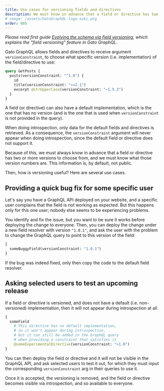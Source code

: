 ```yaml
---
title: Use cases for versioning fields and directives
description: We must know in advance that a field or directive has two or more versions to choose from, and we must know what those version numbers are. How should the GraphQL API inform the users?
# image: /assets/GatoGraphQL-logo-suki.png
order: 605
---
```


_Please read first guide [Evolving the schema via field versioning](/guides/deep/evolving-the-schema-via-field-versioning/), which explains the "field versioning" feature in Gato GraphQL_.

Gato GraphQL allows fields and directives to receive argument `versionConstraint`, to choose what specific version (i.e. implementation) of the field/directive to use:

```graphql
query GetPosts {
  posts(versionConstraint: "^1.0") {
    id
    title(versionConstraint: ">=2.1")
    excerpt @strUpperCase(versionConstraint: "~1.5.3")
  }
}
```

A field (or directive) can also have a default implementation, which is the one that has no version (and is the one that is used when `versionConstraint` is not provided in the query).

When doing introspection, only data for the default fields and directives is retrieved. As a consequence, the `versionConstraint` argument will never appear when doing introspection, since the default field or directive does not support it.

Because of this, we must always know in advance that a field or directive has two or more versions to choose from, and we must know what those version numbers are. This information is, by default, not public.

Then, how is versioning useful? Here are several use cases.

## Providing a quick bug fix for some specific user

Let's say you have a GraphQL API deployed on your website, and a specific user complains that the field is not working as expected. But this happens only for this one user; nobody else seems to be experiencing problems.

You identify and fix the issue, but you want to be sure it works before deploying the change to everyone. Then, you can deploy the change under a new field resolver with version `"1.0.1"`, and ask the user with the problem to change the GraphQL query to point to this version of the field:

```graphql
{
  someBuggyField(versionConstraint: "1.0.1")
}
```

If the bug was indeed fixed, only then copy the code to the default field resolver.

## Asking selected users to test an upcoming release

If a field or directive is versioned, and does not have a default (i.e. non-versioned) implementation, then it will not appear during introspection at all.

```graphql
{
  someField
    # This directive has no default implementation,
    # so it won't appear during introspection,
    # but it can still be added in the GraphQL query
    # when providing a constraint that satisfies it
    @someExperimentalDirective(versionConstraint: ">1.0")
}
```

You can then deploy the field or directive and it will not be visible in the GraphQL API, and ask selected users to test it out, for which they must input the corresponding `versionConstraint` arg in their queries to use it.

Once it is accepted, the versioning is removed, and the field or directive becomes visible via introspection, and so available to everyone.

